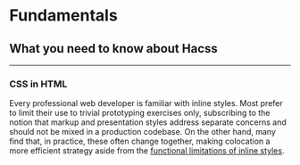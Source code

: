 # Fundamentals
## What you need to know about Hacss

----------

### CSS in HTML
Every professional web developer is familiar with inline styles. Most prefer to
limit their use to trivial prototyping exercises only, subscribing to the notion
that markup and presentation styles address separate concerns and should not be
mixed in a production codebase. On the other hand, many find that, in practice,
these often change together, making colocation a more efficient strategy aside
from the
[functional limitations of inline styles](https://stackoverflow.com/questions/131653/inline-style-to-act-as-hover-in-css).
